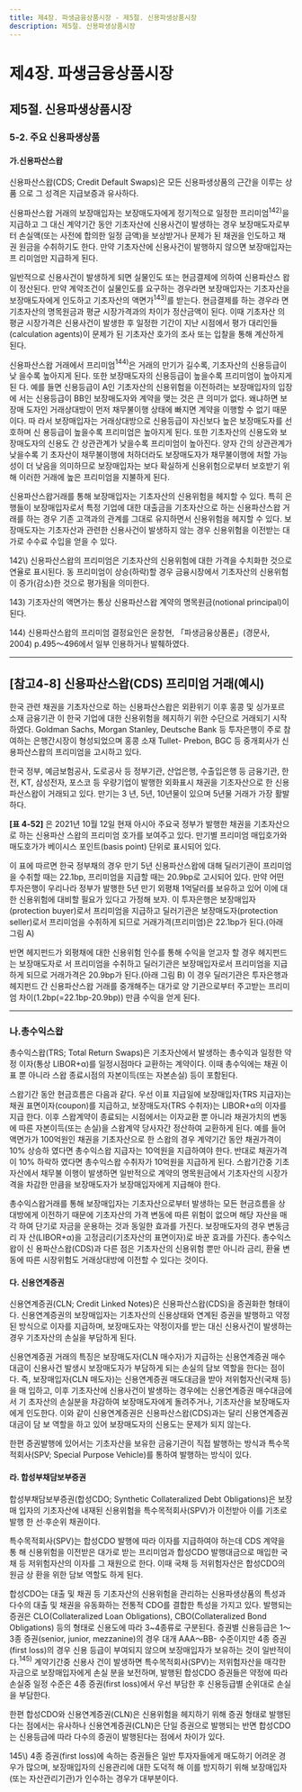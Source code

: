 ```yaml
---
title: 제4장. 파생금융상품시장 - 제5절. 신용파생상품시장
description: 제5절. 신용파생상품시장
---
```


# 제4장. 파생금융상품시장

## 제5절. 신용파생상품시장

### 5-2. 주요 신용파생상품

#### 가.신용파산스왑

신용파산스왑(CDS; Credit Default Swaps)은 모든 신용파생상품의 근간을 이루는 상품
으로 그 성격은 지급보증과 유사하다.

신용파산스왑 거래의 보장매입자는 보장매도자에게 정기적으로 일정한 프리미엄$^{142)}$을
지급하고 그 대신 계약기간 동안 기초자산에 신용사건이 발생하는 경우 보장매도자로부
터 손실액(또는 사전에 합의한 일정 금액)을 보상받거나 문제가 된 채권을 인도하고 채권
원금을 수취하기도 한다. 만약 기초자산에 신용사건이 발행하지 않으면 보장매입자는 프
리미엄만 지급하게 된다.

<GCenterImg src ="/fm/4-26.png" caption="그림4-26. 신용파산스왑(CDS) 거래구조"/>

일반적으로 신용사건이 발생하게 되면 실물인도 또는 현금결제에 의하여 신용파산스
왑이 정산된다. 만약 계약조건이 실물인도를 요구하는 경우라면 보장매입자는 기초자산을 보장매도자에게 인도하고 기초자산의 액면가$^{143)}$를 받는다. 현금결제를 하는 경우라
면 기초자산의 명목원금과 평균 시장가격과의 차이가 정산금액이 된다. 이때 기초자산
의 평균 시장가격은 신용사건이 발생한 후 일정한 기간이 지난 시점에서 평가 대리인들
(calculation agents)이 문제가 된 기초자산 호가의 조사 또는 입찰을 통해 계산하게 된다.

신용파산스왑 거래에서 프리미엄$^{144)}$은 거래의 만기가 길수록, 기초자산의 신용등급이 낮
을수록 높아지게 된다. 또한 보장매도자의 신용등급이 높을수록 프리미엄이 높아지게 된
다. 예를 들면 신용등급이 A인 기초자산의 신용위험을 이전하려는 보장매입자의 입장에
서는 신용등급이 BB인 보장매도자와 계약을 맺는 것은 큰 의미가 없다. 왜냐하면 보장매
도자인 거래상대방이 먼저 채무불이행 상태에 빠지면 계약을 이행할 수 없기 때문이다. 따
라서 보장매입자는 거래상대방으로 신용등급이 자신보다 높은 보장매도자를 선호하며 신
용등급이 높을수록 프리미엄은 높아지게 된다. 또한 기초자산의 신용도와 보장매도자의
신용도 간 상관관계가 낮을수록 프리미엄이 높아진다. 양자 간의 상관관계가 낮을수록 기
초자산이 채무불이행에 처하더라도 보장매도자가 채무불이행에 처할 가능성이 더 낮음을
의미하므로 보장매입자는 보다 확실하게 신용위험으로부터 보호받기 위해 이러한 거래에
높은 프리미엄을 지불하게 된다.

신용파산스왑거래를 통해 보장매입자는 기초자산의 신용위험을 헤지할 수 있다. 특히
은행들이 보장매입자로서 특정 기업에 대한 대출금을 기초자산으로 하는 신용파산스왑 거
래를 하는 경우 기존 고객과의 관계를 그대로 유지하면서 신용위험을 헤지할 수 있다. 보
장매도자는 기초자산과 관련한 신용사건이 발생하지 않는 경우 신용위험을 이전받는 대
가로 수수료 수입을 얻을 수 있다.


<GComment>
142\) 신용파산스왑의 프리미엄은 기초자산의 신용위험에 대한 가격을 수치화한 것으로 연율로 표시된다. 동 프리미엄이 상승(하락)할 경우
금융시장에서 기초자산의 신용위험이 증가(감소)한 것으로 평가됨을 의미한다.

143\) 기초자산의 액면가는 통상 신용파산스왑 계약의 명목원금(notional principal)이 된다.

144\) 신용파산스왑의 프리미엄 결정요인은 윤창현, 「파생금융상품론」(경문사, 2004) p.495〜496에서 일부 인용하거나 발췌하였다.
</GComment>

----

## [참고4-8] 신용파산스왑(CDS) 프리미엄 거래(예시)

한국 관련 채권을 기초자산으로 하는 신용파산스왑은 외환위기 이후 홍콩 및 싱가포르 소재 금융기관
이 한국 기업에 대한 신용위험을 헤지하기 위한 수단으로 거래되기 시작하였다. Goldman Sachs, Morgan
Stanley, Deutsche Bank 등 투자은행이 주로 참여하는 은행간시장이 형성되었으며 홍콩 소재 Tullet-
Prebon, BGC 등 중개회사가 신용파산스왑의 프리미엄을 고시하고 있다.

한국 정부, 예금보험공사, 도로공사 등 정부기관, 산업은행, 수출입은행 등 금융기관, 한전, KT, 삼성전자,
포스코 등 우량기업이 발행한 외화표시 채권을 기초자산으로 한 신용파산스왑이 거래되고 있다. 만기는 3
년, 5년, 10년물이 있으며 5년물 거래가 가장 활발하다.

__[표 4-52]__ 은 2021년 10월 12일 현재 아시아 주요국 정부가 발행한 채권을 기초자산으로 하는 신용파산
스왑의 프리미엄 호가를 보여주고 있다. 만기별 프리미엄 매입호가와 매도호가가 베이시스 포인트(basis
point) 단위로 표시되어 있다.

이 표에 따르면 한국 정부채의 경우 만기 5년 신용파산스왑에 대해 딜러기관이 프리미엄을 수취할 때는
22.1bp, 프리미엄을 지급할 때는 20.9bp로 고시되어 있다. 만약 어떤 투자은행이 우리나라 정부가 발행한
5년 만기 외평채 1억달러를 보유하고 있어 이에 대한 신용위험에 대비할 필요가 있다고 가정해 보자. 이
투자은행은 보장매입자(protection buyer)로서 프리미엄을 지급하고 딜러기관은 보장매도자(protection
seller)로서 프리미엄을 수취하게 되므로 거래가격(프리미엄)은 22.1bp가 된다.(아래 그림 A)

반면 헤지펀드가 외평채에 대한 신용위험 인수를 통해 수익을 얻고자 할 경우 헤지펀드는 보장매도자로
서 프리미엄을 수취하고 딜러기관은 보장매입자로서 프리미엄을 지급하게 되므로 거래가격은 20.9bp가
된다.(아래 그림 B) 이 경우 딜러기관은 투자은행과 헤지펀드 간 신용파산스왑 거래를 중개해주는 대가로
양 기관으로부터 주고받는 프리미엄 차이(1.2bp(=22.1bp-20.9bp)) 만큼 수익을 얻게 된다.

<GCenterImg src ="/fm/4-27.png" caption="그림4-27. 신용파산스왑(CDS) 거래 예시"/>

<GCenterImg src ="/fm/t4-52.png" caption="표4-52. 신용파산스왑(CDS) 프리미엄 호가"/>

----

### 나.총수익스왑 

총수익스왑(TRS; Total Return Swaps)은 기초자산에서 발생하는 총수익과 일정한 약정
이자(통상 LIBOR+α)를 일정시점마다 교환하는 계약이다. 이때 총수익에는 채권 이표 뿐
아니라 스왑 종료시점의 자본이득(또는 자본손실) 등이 포함된다.

스왑기간 동안 현금흐름은 다음과 같다. 우선 이표 지급일에 보장매입자(TRS 지급자)는
채권 표면이자(coupon)를 지급하고, 보장매도자(TRS 수취자)는 LIBOR+α의 이자를 지급
한다. 이후 스왑계약이 종료되는 시점에서는 이자교환 뿐 아니라 채권가치의 변동에 따른
자본이득(또는 손실)을 스왑계약 당사자간 정산하여 교환하게 된다. 예를 들어 액면가가
100억원인 채권을 기초자산으로 한 스왑의 경우 계약기간 동안 채권가격이 10% 상승하
였다면 총수익스왑 지급자는 10억원을 지급하여야 한다. 반대로 채권가격이 10% 하락하
였다면 총수익스왑 수취자가 10억원을 지급하게 된다. 스왑기간중 기초자산에서 채무불
이행이 발생하면 일반적으로 계약의 명목원금에서 기초자산의 시장가격을 차감한 만큼을
보장매도자가 보장매입자에게 지급해야 한다.

총수익스왑거래를 통해 보장매입자는 기초자산으로부터 발생하는 모든 현금흐름을 상
대방에게 이전하기 때문에 기초자산의 가격 변동에 따른 위험이 없으며 해당 자산을 매각
하여 단기로 자금을 운용하는 것과 동일한 효과를 가진다. 보장매도자의 경우 변동금리 자
산(LIBOR+α)을 고정금리(기초자산의 표면이자)로 바꾼 효과를 가진다. 총수익스왑이 신
용파산스왑(CDS)과 다른 점은 기초자산의 신용위험 뿐만 아니라 금리, 환율 변동에 따른
시장위험도 거래상대방에 이전할 수 있다는 것이다.

<GCenterImg src ="/fm/4-28.png" caption="그림4-28. 총수익스왑(TRS) 거래구조"/>

#### 다. 신용연계증권

신용연계증권(CLN; Credit Linked Notes)은 신용파산스왑(CDS)을 증권화한 형태이
다. 신용연계증권의 보장매입자는 기초자산의 신용상태와 연계된 증권을 발행하고 약정
된 방식으로 이자를 지급하며, 보장매도자는 약정이자를 받는 대신 신용사건이 발생하는
경우 기초자산의 손실을 부담하게 된다.

신용연계증권 거래의 특징은 보장매도자(CLN 매수자)가 지급하는 신용연계증권 매수
대금이 신용사건 발생시 보장매도자가 부담하게 되는 손실의 담보 역할을 한다는 점이다.
즉, 보장매입자(CLN 매도자)는 신용연계증권 매도대금을 받아 저위험자산(국채 등)을 매
입하고, 이후 기초자산에 신용사건이 발생하는 경우에는 신용연계증권 매수대금에서 기
초자산의 손실분을 차감하여 보장매도자에게 돌려주거나, 기초자산을 보장매도자에게 인도한다. 이와 같이 신용연계증권은 신용파산스왑(CDS)과는 달리 신용연계증권 대금이 담
보 역할을 하고 있어 보장매도자의 신용도는 문제가 되지 않는다.

한편 증권발행에 있어서는 기초자산을 보유한 금융기관이 직접 발행하는 방식과 특수목
적회사(SPV; Special Purpose Vehicle)를 통하여 발행하는 방식이 있다.

<GCenterImg src ="/fm/4-29.png" caption="그림4-29. 신용연계증권(CLN) 거래구조"/>

#### 라. 합성부채담보부증권

합성부채담보부증권(합성CDO; Synthetic Collateralized Debt Obligations)은 보장매
입자의 기초자산에 내재된 신용위험을 특수목적회사(SPV)가 이전받아 이를 기초로 발행
한 선·후순위 채권이다.

특수목적회사(SPV)는 합성CDO 발행에 따라 이자를 지급하여야 하는데 CDS 계약을 통
해 신용위험을 이전받은 대가로 받는 프리미엄과 합성CDO 발행대금으로 매입한 국채 등
저위험자산의 이자를 그 재원으로 한다. 이때 국채 등 저위험자산은 합성CDO의 원금 상
환을 위한 담보 역할도 하게 된다.

합성CDO는 대출 및 채권 등 기초자산의 신용위험을 관리하는 신용파생상품의 특성과
다수의 대출 및 채권을 유동화하는 전통적 CDO를 결합한 특성을 가지고 있다. 발행되는
증권은 CLO(Collateralized Loan Obligations), CBO(Collateralized Bond Obligations)
등의 형태로 신용도에 따라 3~4종류로 구분된다. 증권별 신용등급은 1〜3종 증권(senior, junior, mezzanine)의 경우 대개 AAA〜BB- 수준이지만 4종 증권(first loss)의 경우 신용
등급이 부여되지 않으며 보장매입자가 보유하는 것이 일반적이다.$^{145)}$ 계약기간중 신용사
건이 발생하면 특수목적회사(SPV)는 저위험자산을 매각한 자금으로 보장매입자에게 손실
분을 보전하며, 발행된 합성CDO 증권들은 약정에 따라 손실중 일정 수준은 4종 증권(first
loss)에서 우선 부담한 후 신용등급별 순위대로 손실을 부담한다.

한편 합성CDO와 신용연계증권(CLN)은 신용위험을 헤지하기 위해 증권 형태로 발행된
다는 점에서는 유사하나 신용연계증권(CLN)은 단일 증권으로 발행되는 반면 합성CDO
는 신용등급에 따라 다수의 증권이 발행된다는 점에서 차이가 있다.

<GCenterImg src ="/fm/4-30.png" caption="그림4-30. 전형적인 합성CDO 거래구조"/>

<GComment>
145\) 4종 증권(first loss)에 속하는 증권들은 일반 투자자들에게 매도하기 어려운 경우가 많으며, 보장매입자의 신용관리에 대한 도덕적 해
이를 방지하기 위해 보장매입자(또는 자산관리기관)가 인수하는 경우가 대부분이다.

</GComment>